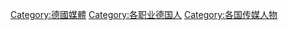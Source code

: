 [[Category:德國媒體|Category:德國媒體]]
[[Category:各职业德国人|Category:各职业德国人]]
[[Category:各国传媒人物|Category:各国传媒人物]]